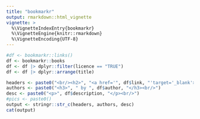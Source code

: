 ```yaml
---
title: "bookmarkr"
output: rmarkdown::html_vignette
vignette: >
  %\VignetteIndexEntry{bookmarkr}
  %\VignetteEngine{knitr::rmarkdown}
  %\VignetteEncoding{UTF-8}
---
```






```r
#df <- bookmarkr::links()
df <- bookmarkr::books
df <- df |> dplyr::filter(licence == "TRUE")
df <- df |> dplyr::arrange(title)

headers <- paste0("<br/><h2>", "<a href='", df$link, "'target='_blank'>", df$title, "</h2>", "<a href='", df$link, "'target='_blank'><img align='right' src='", df$pic, "' width='150' height='200'></a>")
authors <- paste0("<h3>", " by ", df$author, "</h3><br/>")
desc <- paste0("<p>", df$description, "</p><br/>")
#pics <- paste0()
output <- stringr::str_c(headers, authors, desc)
cat(output)
```



